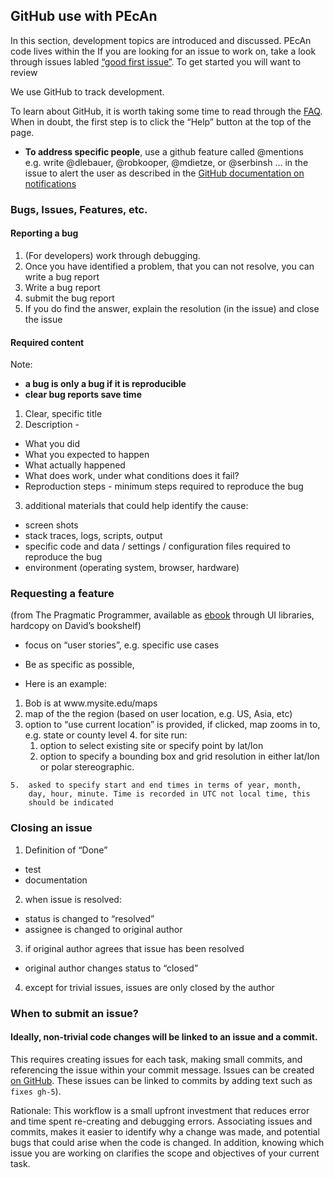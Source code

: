 ## GitHub use with PEcAn

In this section, development topics are introduced and discussed. PEcAn code lives within the If you are looking for an issue to work on, take a look through issues labled ["good first issue"](https://github.com/PecanProject/pecan/issues?q=is%3Aopen+is%3Aissue+label%3A%22good+first+issue%22). To get started you will want to review 


We use GitHub to track development. 

To learn about GitHub, it is worth taking some time to read through the [FAQ](https://help.github.com/). When in doubt, the first step is to click the "Help" button at the top of the page.

* **To address specific people**, use a github feature called @mentions e.g. write @dlebauer, @robkooper, @mdietze, or @serbinsh ... in the issue to alert the user as described in the [GitHub documentation on notifications](https://help.github.com/articles/notifications)


### Bugs, Issues, Features, etc.


#### Reporting a bug

1. (For developers) work through debugging.
2. Once you have identified a problem, that you can not resolve, you can write a bug report
3. Write a bug report
4. submit the bug report
5. If you do find the answer, explain the resolution (in the issue) and close the issue

#### Required content

Note: 

* **a bug is only a bug if it is reproducible**
* **clear bug reports save time**

1.  Clear, specific title
2.  Description - 
 * What you did
 * What you expected to happen
 * What actually happened
 * What does work, under what conditions does it fail?
 * Reproduction steps - minimum steps required to reproduce the bug
3. additional materials that could help identify the cause:
 * screen shots
 * stack traces, logs, scripts, output
 * specific code and data / settings / configuration files required to reproduce the bug
 * environment (operating system, browser, hardware)

### Requesting a feature


(from The Pragmatic Programmer, available as
[ebook](http://proquestcombo.safaribooksonline.com/0-201-61622-X/223)
through UI libraries, hardcopy on David’s bookshelf)\

* focus on “user stories”, e.g. specific use cases
* Be as specific as possible, 

* Here is an example:

 1.  Bob is at www.mysite.edu/maps
 2.  map of the the region (based on user location, e.g. US, Asia, etc)
 3.  option to “use current location” is provided, if clicked, map zooms in to, e.g. state or county level
    4.  for site run:
        1.  option to select existing site or specify point by lat/lon
        2.  option to specify a bounding box and grid resolution in
            either lat/lon or polar stereographic.

    5.  asked to specify start and end times in terms of year, month,
        day, hour, minute. Time is recorded in UTC not local time, this
        should be indicated

### Closing an issue

1. Definition of “Done”
 * test
 * documentation
2.  when issue is resolved:
 * status is changed to “resolved”
 * assignee is changed to original author
3. if original author agrees that issue has been resolved
 * original author changes status to “closed”
4.  except for trivial issues, issues are only closed by the author 

### When to submit an issue?


#### Ideally, non-trivial code changes will be linked to an issue and a commit.

This requires creating issues for each task, making small commits, and referencing the issue within your commit message. Issues can be created [on GitHub](https://github.com/PecanProject/pecan/issues/new). These issues can be linked to commits by adding text such as `fixes gh-5`).

Rationale: This workflow is a small upfront investment that reduces error and time spent re-creating and debugging errors. Associating issues and commits, makes it easier to identify why a change was made, and potential bugs that could arise when the code is changed. In addition, knowing which issue you are working on clarifies the scope and objectives of your current task. 



